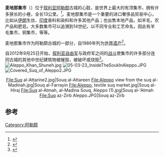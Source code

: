 {{Infobox street
| name                    = 麦地那集市
| native_name             = سوق المدينة
| image                   = Aleppo-suq-Alp.JPG
| caption                 = 
| location                = [[叙利亚|叙利亚]][[阿勒颇|阿勒颇]]
| coordinates             = {{Coord|36|12|N|37|09|E|display=title|region:SY_type:city}}
| completion_date         = 14世纪
}}
'''麦地那集市'''（{{lang-ar|سوق المدينة}}）位于[[叙利亚|叙利亚]][[阿勒颇|阿勒颇]]古城的心脏，是世界上最大的有顶集市，拥有许多狭长的小巷，全长13公里。<ref>{{cite web |url=http://www.esyria.sy/ealeppo/index.php?p=stories&category=round&filename=201010291220021 |title=eAleppo: The old Souqs of Aleppo (in Arabic) |publisher=Esyria.sy |date= |accessdate=2013-06-10 |archive-date=2017-10-19 |archive-url=https://web.archive.org/web/20171019061616/http://www.esyria.sy/ealeppo/index.php?p=stories&category=round&filename=201010291220021 |dead-url=no }}</ref>。麦地那集市是一个重要的进口奢侈品贸易中心，比如从[[伊朗|伊朗]]生丝、[[印度|印度]]香料和染料和许多其他产品；也出售本地产品，如羊毛，农产品和肥皂。大多数集市可以追溯到14世纪，以不同专业和工艺命名，因此有羊毛集市，铜集市，等等。

麦地那集市作为阿勒颇古城的一部分，自1986年列为[[世界遗产|世界遗产]]<ref name="Aleppo plan">{{cite web |title = eAleppo:Aleppo city major plans throughout the history |url = http://www.esyria.sy/ealeppo/index.php?p=stories&category=misc&filename=201009251220032 |language = ar |accessdate = 2013-12-21 |archive-date = 2012-11-01 |archive-url = https://www.webcitation.org/6BrNA54GX?url=http://www.esyria.sy/ealeppo/index.php?p=stories |dead-url = yes }}</ref>。

自2012年9月25日开始，[[叙利亚自由军|叙利亚自由军]]与政府军之间的[[阿勒颇之战|战斗]]使集市的许多部分连同古城的其他中世纪建筑物被摧毁，被破坏或烧毁<ref>{{cite web |url=http://www.telegraph.co.uk/news/worldnews/middleeast/syria/9652009/Death-of-monument-to-human-history-in-Syrias-war-torn-Aleppo.html |title=Death of monument to human history in Syria's war-torn Aleppo |publisher=Telegraph.co.uk |date= |accessdate=2013-06-10 |archive-date=2018-02-21 |archive-url=https://web.archive.org/web/20180221160007/http://www.telegraph.co.uk/news/worldnews/middleeast/syria/9652009/Death-of-monument-to-human-history-in-Syrias-war-torn-Aleppo.html |dead-url=no }}</ref>。
[[File:Aleppo_Khan_Shuneh.jpg|thumb]]
[[File:05-03-23_InsideTheSoukInAleppo.JPG|thumb]]
[[File:Covered_Suq_of_Aleppo2.JPG|thumb]]

<center>
<gallery widths="140px" heights="140px" perrow=5 caption="麦地那集市">
File:Suq al-Attarine2.jpg|Souq al-Attareen
File:Aleppo view from the suq al-Madinah.jpg|Souq al-Farrayin
File:Aleppo, textile suq market.jpg|Souq al-Hiraj
File:Suq al-Atmah, al-Madina Souq, Aleppo (1).jpg|Souq al-'Atmah
File:Suq az-Zirb Aleppo.JPG|Souq az-Zirb
</gallery>
</center>

==参考==
{{reflist}}
{{阿勒颇}}
[[Category:阿勒颇|Category:阿勒颇]]